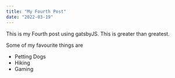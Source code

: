 ```yaml
---
title: "My Fourth Post"
date: "2022-03-19"
---
```


This is my Fourth post using gatsbyJS. This is greater than greatest.

Some of my favourite things are

* Petting Dogs
* Hiking
* Gaming